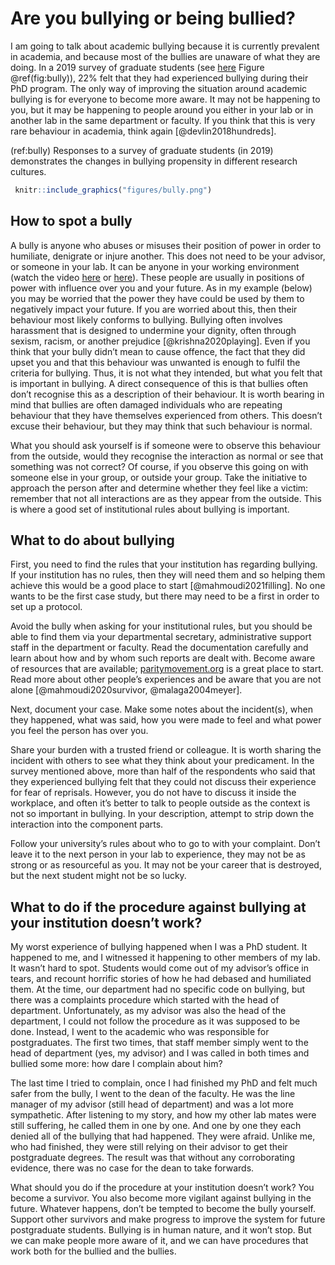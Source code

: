 # Are you bullying or being bullied? {#bullying}

I am going to talk about academic bullying because it is currently prevalent in academia, and because most of the bullies are unaware of what they are doing. In a 2019 survey of graduate students (see [here](https://www.nature.com/articles/d41586-019-03459-7) Figure \@ref(fig:bully)), 22% felt that they had experienced bullying during their PhD program. The only way of improving the situation around academic bullying is for everyone to become more aware. It may not be happening to you, but it may be happening to people around you either in your lab or in another lab in the same department or faculty. If you think that this is very rare behaviour in academia, think again [@devlin2018hundreds].

(ref:bully) Responses to a survey of graduate students (in 2019) demonstrates the changes in bullying propensity in different research cultures. 

```{r bully, echo=FALSE, out.width = '95%', fig.cap="(ref:bully)"}
 knitr::include_graphics("figures/bully.png")
```

## How to spot a bully
A bully is anyone who abuses or misuses their position of power in order to humiliate, denigrate or injure another. This does not need to be your advisor, or someone in your lab. It can be anyone in your working environment (watch the video [here](https://youtu.be/bZmmp7i9Tsc) or [here](https://youtu.be/lKUONMm-pWo)). These people are usually in positions of power with influence over you and your future. As in my example (below) you may be worried that the power they have could be used by them to negatively impact your future. If you are worried about this, then their behaviour most likely conforms to bullying. Bullying often involves harassment that is designed to undermine your dignity, often through sexism, racism, or another prejudice [@krishna2020playing]. Even if you think that your bully didn’t mean to cause offence, the fact that they did upset you and that this behaviour was unwanted is enough to fulfil the criteria for bullying. Thus, it is not what they intended, but what you felt that is important in bullying. A direct consequence of this is that bullies often don’t recognise this as a description of their behaviour. It is worth bearing in mind that bullies are often damaged individuals who are repeating behaviour that they have themselves experienced from others. This doesn’t excuse their behaviour, but they may think that such behaviour is normal.

What you should ask yourself is if someone were to observe this behaviour from the outside, would they recognise the interaction as normal or see that something was not correct? Of course, if you observe this going on with someone else in your group, or outside your group. Take the initiative to approach the person after and determine whether they feel like a victim: remember that not all interactions are as they appear from the outside. This is where a good set of institutional rules about bullying is important.

## What to do about bullying
First, you need to find the rules that your institution has regarding bullying. If your institution has no rules, then they will need them and so helping them achieve this would be a good place to start [@mahmoudi2021filling]. No one wants to be the first case study, but there may need to be a first in order to set up a protocol. 

Avoid the bully when asking for your institutional rules, but you should be able to find them via your departmental secretary, administrative support staff in the department or faculty. Read the documentation carefully and learn about how and by whom such reports are dealt with. Become aware of resources that are available; [paritymovement.org](https://paritymovement.org/) is a great place to start. Read more about other people’s experiences and be aware that you are not alone [@mahmoudi2020survivor, @malaga2004meyer].

Next, document your case. Make some notes about the incident(s), when they happened, what was said, how you were made to feel and what power you feel the person has over you.

Share your burden with a trusted friend or colleague. It is worth sharing the incident with others to see what they think about your predicament. In the survey mentioned above, more than half of the respondents who said that they experienced bullying felt that they could not discuss their experience for fear of reprisals. However, you do not have to discuss it inside the workplace, and often it’s better to talk to people outside as the context is not so important in bullying. In your description, attempt to strip down the interaction into the component parts.

Follow your university’s rules about who to go to with your complaint. Don’t leave it to the next person in your lab to experience, they may not be as strong or as resourceful as you. It may not be your career that is destroyed, but the next student might not be so lucky.

## What to do if the procedure against bullying at your institution doesn’t work?
My worst experience of bullying happened when I was a PhD student. It happened to me, and I witnessed it happening to other members of my lab. It wasn’t hard to spot. Students would come out of my advisor’s office in tears, and recount horrific stories of how he had debased and humiliated them. At the time, our department had no specific code on bullying, but there was a complaints procedure which started with the head of department. Unfortunately, as my advisor was also the head of the department, I could not follow the procedure as it was supposed to be done. Instead, I went to the academic who was responsible for postgraduates. The first two times, that staff member simply went to the head of department (yes, my advisor) and I was called in both times and bullied some more: how dare I complain about him?

The last time I tried to complain, once I had finished my PhD and felt much safer from the bully, I went to the dean of the faculty. He was the line manager of my advisor (still head of department) and was a lot more sympathetic. After listening to my story, and how my other lab mates were still suffering, he called them in one by one. And one by one they each denied all of the bullying that had happened. They were afraid. Unlike me, who had finished, they were still relying on their advisor to get their postgraduate degrees. The result was that without any corroborating evidence, there was no case for the dean to take forwards. 

What should you do if the procedure at your institution doesn’t work? You become a survivor. You also become more vigilant against bullying in the future. Whatever happens, don’t be tempted to become the bully yourself. Support other survivors and make progress to improve the system for future postgraduate students. Bullying is in human nature, and it won’t stop. But we can make people more aware of it, and we can have procedures that work both for the bullied and the bullies.
